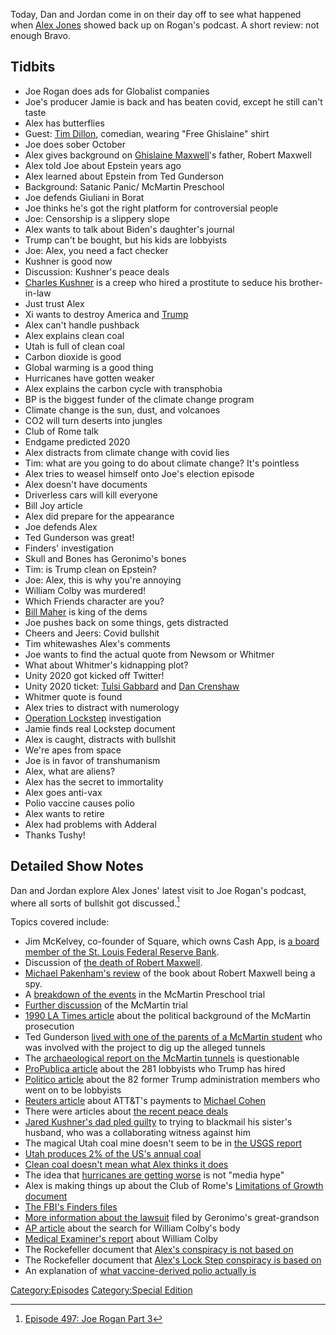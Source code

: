{{DEFAULTSORT:
    #_EPISODE_0497:Third Try's A Charm
}}{{Episode
    | title           = Third Try's A Charm
    | caption         = Listen to this episode on [https://knowledgefight.libsyn.com/497-third-trys-a-charm Libsyn] [https://open.spotify.com/episode/7EVXzeuBxpiKAzXsn4mZgW Spotify], Read the [[Transcript/497: Third Try's A Charm|Unofficial Transcript]], View discussion on [https://reddit.com/jkrmf0 Reddit]
    | episodeNumber   = 497
    | length          = 03:39:49
    | airDate         = October 30, 2020
    | coverageDate    = October 27, 2020
    | episodeType     = [[:Category:Special Edition|Special Edition]]
    | appearance      = [[Joe Rogan]], [[Jamie]], [[Tim Dillon]], [[Ghislaine Maxwell]], [[Robert Maxwell]], [[Jeffrey Epstein]], [[Ted Gunderson]], [[Rudy Giuliani]], [[Joe Biden]], [[Jared Kushner]], [[Charles Kushner]], [[Xi Jinping]], [[William Colby]], [[Bill Maher]], [[Gavin Newsom]], [[Gretchen Whitmer]], [[Tulsi Gabbard]], [[Dan Crenshaw]]
    | oocDrop         = You wanna know why I'm so crazy? No!
    | previousEpisode = [[496: October 22-23, 2020]]
    | nextEpisode     = [[498: November 7, 2016]]
}}

{{Stub}}

Today, Dan and Jordan come in on their day off to see what happened when [[Alex Jones]] showed back up on Rogan's podcast. A short review: not enough Bravo.

==Tidbits==

*Joe Rogan does ads for Globalist companies
*Joe's producer Jamie is back and has beaten covid, except he still can't taste
*Alex has butterflies
*Guest: [[Tim Dillon]], comedian, wearing "Free Ghislaine" shirt
*Joe does sober October
*Alex gives background on [[Ghislaine Maxwell]]'s father, Robert Maxwell
*Alex told Joe about Epstein years ago
*Alex learned about Epstein from Ted Gunderson
*Background: Satanic Panic/ McMartin Preschool
*Joe defends Giuliani in Borat
*Joe thinks he's got the right platform for controversial people
*Joe: Censorship is a slippery slope
*Alex wants to talk about Biden's daughter's journal
*Trump can't be bought, but his kids are lobbyists
*Joe: Alex, you need a fact checker
*Kushner is good now
*Discussion: Kushner's peace deals
*[[Charles Kushner]] is a creep who hired a prostitute to seduce his brother-in-law
*Just trust Alex
*Xi wants to destroy America and [[Donald Trump|Trump]]
*Alex can't handle pushback
*Alex explains clean coal
*Utah is full of clean coal
*Carbon dioxide is good
*Global warming is a good thing
*Hurricanes have gotten weaker
*Alex explains the carbon cycle with transphobia
*BP is the biggest funder of the climate change program
*Climate change is the sun, dust, and volcanoes
*CO2 will turn deserts into jungles
*Club of Rome talk
*Endgame predicted 2020
*Alex distracts from climate change with covid lies
*Tim: what are you going to do about climate change? It's pointless
*Alex tries to weasel himself onto Joe's election episode
*Alex doesn't have documents
*Driverless cars will kill everyone
*Bill Joy article
*Alex did prepare for the appearance
*Joe defends Alex
*Ted Gunderson was great!
*Finders' investigation
*Skull and Bones has Geronimo's bones
*Tim: is Trump clean on Epstein?
*Joe: Alex, this is why you're annoying
*William Colby was murdered!
*Which Friends character are you?
*[[Bill Maher]] is king of the dems
*Joe pushes back on some things, gets distracted
*Cheers and Jeers: Covid bullshit
*Tim whitewashes Alex's comments
*Joe wants to find the actual quote from Newsom or Whitmer
*What about Whitmer's kidnapping plot?
*Unity 2020 got kicked off Twitter!
*Unity 2020 ticket: [[Tulsi Gabbard]] and [[Dan Crenshaw]]
*Whitmer quote is found
*Alex tries to distract with numerology
*[[Operation Lockstep]] investigation
*Jamie finds real Lockstep document
*Alex is caught, distracts with bullshit
*We're apes from space
*Joe is in favor of transhumanism
*Alex, what are aliens?
*Alex has the secret to immortality
*Alex goes anti-vax
*Polio vaccine causes polio
*Alex wants to retire
*Alex had problems with Adderal
*Thanks Tushy!

==Detailed Show Notes==

Dan and Jordan explore Alex Jones' latest visit to Joe Rogan's podcast, where all sorts of bullshit got discussed.<ref>[https://knowledgefight.com/research/2020/10/30/episode-497-joe-rogan-part-3 Episode 497: Joe Rogan Part 3]</ref>

Topics covered include:

*Jim McKelvey, co-founder of Square, which owns Cash App, is [https://www.stlouisfed.org/about-us/leadership-governance/board-of-directors a board member of the St. Louis Federal Reserve Bank].
*Discussion of [https://www.theguardian.com/us-news/2019/aug/22/the-murky-life-and-death-of-robert-maxwell-and-how-it-shaped-his-daughter-ghislaine the death of Robert Maxwell].
*[https://www.baltimoresun.com/news/bs-xpm-2002-12-08-0212110428-story.html Michael Pakenham's review] of the book about Robert Maxwell being a spy.
*A [https://web.archive.org/web/20040215191237/http://www.crimelibrary.com/criminal_mind/psychology/mcmartin_daycare/5.html?sect=19 breakdown of the events] in the McMartin Preschool trial
*[http://law2.umkc.edu/faculty/projects/ftrials/mcmartin/mcmartinaccount.html Further discussion] of the McMartin trial
*[https://www.latimes.com/archives/la-xpm-1990-05-06-op-35-story.html 1990 LA Times article] about the political background of the McMartin prosecution
*Ted Gunderson [http://rigorousintuition.blogspot.com/2005/07/interview-with-jackie-mcgauley-part_19.html lived with one of the parents of a McMartin student] who was involved with the project to dig up the alleged tunnels
*The [https://mds.marshall.edu/cgi/viewcontent.cgi?article=1006&context=psychology_faculty&httpsredir=1&referer=https%3A%2F%2Fwww.google.com%2F archaeological report on the McMartin tunnels] is questionable
*[https://www.propublica.org/article/we-found-a-staggering-281-lobbyists-whove-worked-in-the-trump-administration ProPublica article] about the 281 lobbyists who Trump has hired
*[https://www.politico.com/news/2020/07/08/trump-administration-veteranslobbying-348273 Politico article] about the 82 former Trump administration members who went on to be lobbyists
*[https://www.reuters.com/article/us-usa-trump-daniels-at-t-exclusive/att-ceo-we-made-big-mistake-hiring-cohen-chief-lobbyist-out-idUSKBN1IC1L6 Reuters article] about ATT&T's payments to [[Michael Cohen]]
*There were articles about [https://www.bbc.com/news/world-middle-east-54151712 the recent peace deals]
*[https://www.justice.gov/archive/tax/usaopress/2004/txdv04kush0818_r.htm Jared Kushner's dad pled guilty] to trying to blackmail his sister's husband, who was a collaborating witness against him
*The magical Utah coal mine doesn't seem to be in [https://pubs.usgs.gov/pp/p1625b/Reports/Chapters/Chapter_B.pdf the USGS report]
*[https://www.americangeosciences.org/critical-issues/faq/which-states-are-largest-producers-and-consumers-coal Utah produces 2% of the US's annual coal]
*[https://www.popularmechanics.com/technology/infrastructure/news/a27886/how-does-clean-coal-work/ Clean coal doesn't mean what Alex thinks it does]
*The idea that [https://www.theguardian.com/weather/ng-interactive/2018/sep/11/atlantic-hurricanes-are-storms-getting-worse hurricanes are getting worse] is not "media hype"
*Alex is making things up about the Club of Rome's [http://www.donellameadows.org/wp-content/userfiles/Limits-to-Growth-digital-scan-version.pdf Limitations of Growth document]
*[https://vault.fbi.gov/the-finders The FBI's Finders files]
*[https://yaledailynews.com/blog/2010/08/09/judge-dismisses-apache-suit-against-skull-and-bones-2/ More information about the lawsuit] filed by Geronimo's great-grandson
*[https://news.google.com/newspapers?dat=19960430&hl=en&id=yDcxAAAAIBAJ&nid=348&pg=2925%2C9479409 AP article] about the search for William Colby's body
*[https://big.assets.huffingtonpost.com/PostMortem.pdf Medical Examiner's report] about William Colby
*The Rockefeller document that [https://www.rockefellerfoundation.org/wp-content/uploads/Annual-Report-2010-1.pdf Alex's conspiracy is not based on]
*The Rockefeller document that [https://issuu.com/dueprocesstv/docs/scenario-for_the-future Alex's Lock Step conspiracy is based on]
*An explanation of [https://www.who.int/news-room/q-a-detail/poliomyelitis-vaccine-derived-polio what vaccine-derived polio actually is]

[[Category:Episodes]]
[[Category:Special Edition]]
